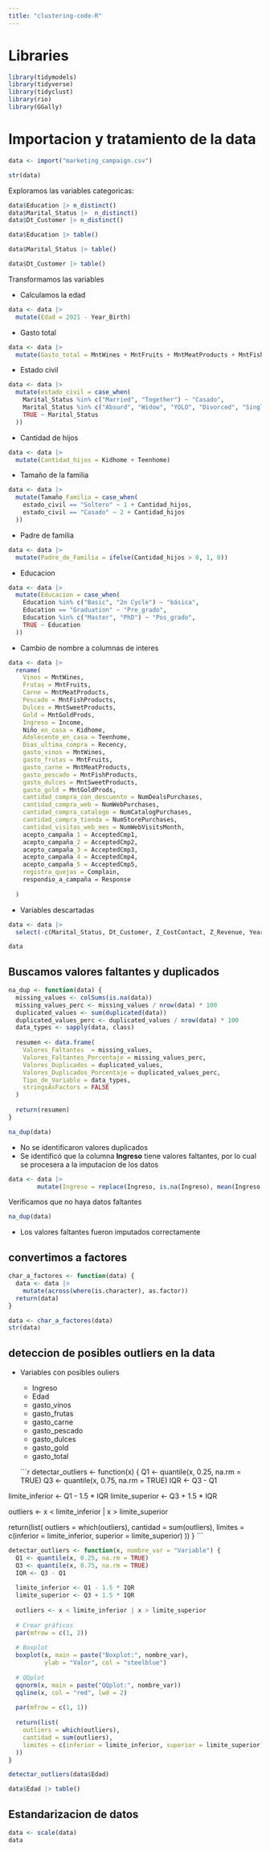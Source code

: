 ```yaml
---
title: "clustering-code-R"
---
```


# Libraries

```r
library(tidymodels)
library(tidyverse)
library(tidyclust)
library(rio)
library(GGally)

```

# Importacion y tratamiento de la data

```r
data <- import("marketing_campaign.csv")
```

```r
str(data)
```

Exploramos las variables categoricas:

```r
data$Education |> n_distinct()
data$Marital_Status |>  n_distinct()
data$Dt_Customer |> n_distinct()

```

```r
data$Education |> table()
```

```r
data$Marital_Status |> table()
```

```r
data$Dt_Customer |> table()
```

Transformamos las variables

-   Calculamos la edad

```r
data <- data |> 
  mutate(Edad = 2021 - Year_Birth)
```

-   Gasto total

```r
data <- data |> 
  mutate(Gasto_total = MntWines + MntFruits + MntMeatProducts + MntFishProducts + MntSweetProducts + MntGoldProds)
```

-   Estado civil

```r
data <- data |> 
  mutate(estado_civil = case_when(
    Marital_Status %in% c("Married", "Together") ~ "Casado",
    Marital_Status %in% c("Absurd", "Widow", "YOLO", "Divorced", "Single") ~ "Soltero",
    TRUE ~ Marital_Status
  ))
```

-   Cantidad de hijos

```r
data <- data |> 
  mutate(Cantidad_hijos = Kidhome + Teenhome)
```

-   Tamaño de la familia

```r
data <- data |> 
  mutate(Tamaño_Familia = case_when(
    estado_civil == "Soltero" ~ 1 + Cantidad_hijos,
    estado_civil == "Casado" ~ 2 + Cantidad_hijos
  ))
```

-   Padre de familia

```r
data <- data |> 
  mutate(Padre_de_Familia = ifelse(Cantidad_hijos > 0, 1, 0))
```

-   Educacion

```r
data <- data |> 
  mutate(Educacion = case_when(
    Education %in% c("Basic", "2n Cycle") ~ "básica",
    Education == "Graduation" ~ "Pre_grado",
    Education %in% c("Master", "PhD") ~ "Pos_grado",
    TRUE ~ Education
  ))
```

-   Cambio de nombre a columnas de interes

```r
data <- data |> 
  rename(
    Vinos = MntWines,
    Frutas = MntFruits,
    Carne = MntMeatProducts,
    Pescado = MntFishProducts,
    Dulces = MntSweetProducts,
    Gold = MntGoldProds,
    Ingreso = Income,
    Niño_en_casa = Kidhome,
    Adolecente_en_casa = Teenhome,
    Dias_ultima_compra = Recency,
    gasto_vinos = MntWines,
    gasto_frutas = MntFruits,
    gasto_carne = MntMeatProducts,
    gasto_pescado = MntFishProducts,
    gasto_dulces = MntSweetProducts,
    gasto_gold = MntGoldProds,
    cantidad_compra_con_descuento = NumDealsPurchases,
    cantidad_compra_web = NumWebPurchases,
    cantidad_compra_catalogo = NumCatalogPurchases,
    cantidad_compra_tienda = NumStorePurchases, 
    cantidad_visitas_web_mes = NumWebVisitsMonth, 
    acepto_campaña_1 = AcceptedCmp1,
    acepto_campaña_2 = AcceptedCmp2,
    acepto_campaña_3 = AcceptedCmp3,
    acepto_campaña_4 = AcceptedCmp4,
    acepto_campaña_5 = AcceptedCmp5,
    registra_quejas = Complain,
    respondio_a_campaña = Response
    
  )
```

-   Variables descartadas

```r
data <- data |> 
  select(-c(Marital_Status, Dt_Customer, Z_CostContact, Z_Revenue, Year_Birth, ID, Education))
```

```r
data
```

## Buscamos valores faltantes y duplicados

```r
na_dup <- function(data) {
  missing_values <- colSums(is.na(data))
  missing_values_perc <- missing_values / nrow(data) * 100
  duplicated_values <- sum(duplicated(data))
  duplicated_values_perc <- duplicated_values / nrow(data) * 100
  data_types <- sapply(data, class)
  
  resumen <- data.frame(
    Valores_Faltantes  = missing_values,
    Valores_Faltantes_Porcentaje = missing_values_perc,
    Valores_Duplicados = duplicated_values,
    Valores_Duplicados_Porcentaje = duplicated_values_perc,
    Tipo_de_Variable = data_types,
    stringsAsFactors = FALSE
  )
  
  return(resumen)
}

na_dup(data)
```

-   No se identificaron valores duplicados
-   Se identificó que la columna **Ingreso** tiene valores faltantes, por lo cual se procesera a la imputacion de los datos

```r
data <- data |>
        mutate(Ingreso = replace(Ingreso, is.na(Ingreso), mean(Ingreso, na.rm = TRUE)))

```

Verificamos que no haya datos faltantes

```r
na_dup(data)
```

-   Los valores faltantes fueron imputados correctamente

## convertimos a factores

```r
char_a_factores <- function(data) {
  data <- data |> 
    mutate(across(where(is.character), as.factor))
  return(data)
}

data <- char_a_factores(data)
str(data)

```



## deteccion de posibles outliers en la data

-   Variables con posibles ouliers

    - Ingreso
    - Edad
    - gasto_vinos
    - gasto_frutas
    - gasto_carne
    - gasto_pescado
    - gasto_dulces
    - gasto_gold
    - gasto_total

    ```r
detectar_outliers <- function(x) {
  Q1 <- quantile(x, 0.25, na.rm = TRUE)
  Q3 <- quantile(x, 0.75, na.rm = TRUE)
  IQR <- Q3 - Q1
  
  limite_inferior <- Q1 - 1.5 * IQR
  limite_superior <- Q3 + 1.5 * IQR
  
  outliers <- x < limite_inferior | x > limite_superior
  
  return(list(
    outliers = which(outliers),
    cantidad = sum(outliers),
    limites = c(inferior = limite_inferior, superior = limite_superior)
  ))
}
    ```


```r
detectar_outliers <- function(x, nombre_var = "Variable") {
  Q1 <- quantile(x, 0.25, na.rm = TRUE)
  Q3 <- quantile(x, 0.75, na.rm = TRUE)
  IQR <- Q3 - Q1
  
  limite_inferior <- Q1 - 1.5 * IQR
  limite_superior <- Q3 + 1.5 * IQR
  
  outliers <- x < limite_inferior | x > limite_superior
  
  # Crear gráficos
  par(mfrow = c(1, 2))
  
  # Boxplot
  boxplot(x, main = paste("Boxplot:", nombre_var), 
          ylab = "Valor", col = "steelblue")
  
  # QQplot
  qqnorm(x, main = paste("QQplot:", nombre_var))
  qqline(x, col = "red", lwd = 2)
  
  par(mfrow = c(1, 1))
  
  return(list(
    outliers = which(outliers),
    cantidad = sum(outliers),
    limites = c(inferior = limite_inferior, superior = limite_superior)
  ))
}
```



```r
detectar_outliers(data$Edad)
```
```r
data$Edad |> table()
```


## Estandarizacion de datos

```r
data <- scale(data)
data
```
